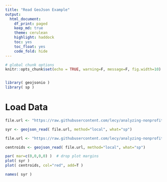 ```yaml
---
title: "Read GeoJson Example"
output:
  html_document:
    df_print: paged
    keep_md: true
    theme: cerulean
    highlight: haddock
    toc: yes
    toc_float: yes
    code_fold: hide
---
```




```r

# global chunk options
knitr::opts_chunk$set(echo = TRUE, warning=F, message=F, fig.width=10)


library( geojsonio )
library( sp )  


```


# Load Data

```r


file.url <- "https://raw.githubusercontent.com/lecy/analyzing-nonprofit-service-areas/master/SHAPEFILES/syr_merged.geojson"

syr <- geojson_read( file.url, method="local", what="sp")

file.url <- "https://raw.githubusercontent.com/lecy/analyzing-nonprofit-service-areas/master/SHAPEFILES/syr_merged_cen.geojson"

centroids <- geojson_read( file.url, method="local", what="sp")

par( mar=c(0,0,0,0) )  # drop plot margins
plot( syr )
plot( centroids, col="red", add=T )

names( syr )

```








